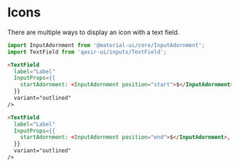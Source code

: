 
<h1>Icons</h1>
<p style={{fontSize: 18, fontFamily: ['"Montserrat"', 'sans-serif'].join(',')}}>There are multiple ways to display an icon with a text field.</p>

<Preview withSource="none">
  <Story id="components-inputs-textfield-example--icons" />
</Preview>

```js
import InputAdornment from '@material-ui/core/InputAdornment';
import TextField from 'qasir-ui/inputs/TextField';
```

```html
<TextField
  label="Label"
  InputProps={{
    startAdornment: <InputAdornment position="start">$</InputAdornment>,
  }}
  variant="outlined"
/>
```

```html
<TextField
  label="Label"
  InputProps={{
    startAdornment: <InputAdornment position="end">$</InputAdornment>,
  }}
  variant="outlined"
/>
```
